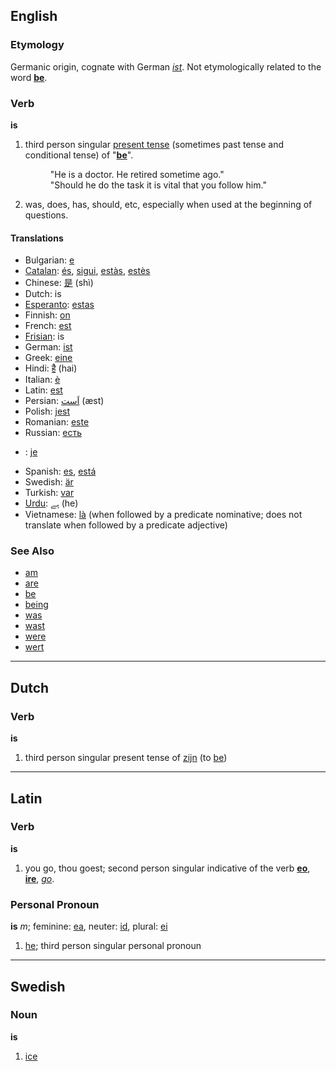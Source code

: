 ==English==
=== Etymology ===
Germanic origin, cognate with German ''[[ist]]''.  Not etymologically related to the word '''[[be]]'''.

=== Verb ===
'''is'''

# third person singular [[present tense]] (sometimes past tense and conditional tense) of "'''[[be]]'''".
#:"He is a doctor. He retired sometime ago."
#:"Should he do the task it is vital that you follow him." 
# was, does, has, should, etc, especially when used at the beginning of questions.

====Translations====
*Bulgarian: [[е]]
*[[Catalan]]: [[és]], [[sigui]], [[estàs]], [[estès]]
*Chinese: [[是]] (shì)
*Dutch: is
*[[Esperanto]]: [[estas]]
*Finnish: [[on]]
*French: [[est]]
*[[Frisian]]: is
*German: [[ist]]
*Greek: [[eine]]
*Hindi:  [[है]] (hai)
*Italian: [[è]]
*Latin: [[est]]
*Persian: [[اَست]] (æst)
*Polish: [[jest]]
*Romanian: [[este]]
*Russian: [[есть]]
*{{sk}}: [[je#Slovak|je]]
*Spanish: [[es]], [[está]]
*Swedish: [[är]]
*Turkish: [[var]]
*[[Urdu]]: [[ہے]] (he)
*Vietnamese: [[là#Vietnamese|là]] (when followed by a predicate nominative; does not translate when followed by a predicate adjective)

===See Also===
*[[am]]
*[[are]]
*[[be]]
*[[being]]
*[[was]]
*[[wast]]
*[[were]]
*[[wert]]

----

==Dutch==
===Verb===
'''is'''

# third person singular present tense of [[zijn]] (to [[be]])

----
==Latin==
=== Verb ===
'''is'''

# you go, thou goest; second person singular indicative of the verb '''[[eo]]''', '''[[ire]]''', ''[[go]]''.

=== Personal Pronoun ===
'''is''' ''m''; feminine: [[ea]], neuter: [[id]], plural: [[ei]]

#[[he]]; third person singular personal pronoun

----

==Swedish==
===Noun===
'''is'''

# [[ice]]